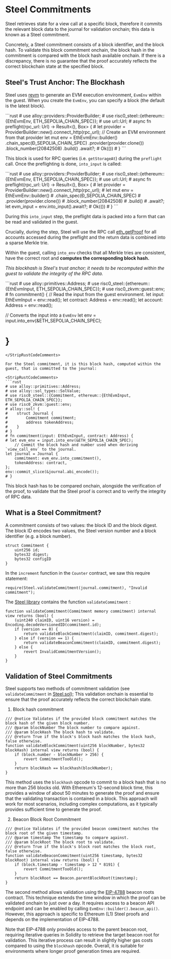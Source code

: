 
# Steel Commitments

Steel retrieves state for a view call at a specific block, therefore it commits the relevant block data to the journal for validation onchain; this data is known as a Steel commitment.

Concretely, a Steel commitment consists of a block identifier, and the block hash. To validate this block commitment onchain, the block hash in the commitment is compared with the block hash available onchain. If there is a discrepancy, there is no guarantee that the proof accurately reflects the correct blockchain state at the specified block.

## Steel's Trust Anchor: The Blockhash

Steel uses [revm] to generate an EVM execution environment, `EvmEnv` within the guest. When you create the `EvmEnv`, you can specify a block (the default is the latest block).

<StripRustCodeComments>
```rust
# use alloy::providers::ProviderBuilder;
# use risc0_steel::{ethereum::{EthEvmEnv, ETH_SEPOLIA_CHAIN_SPEC}};
# use url::Url;
# async fn preflight(rpc_url: Url) -> Result<(), Box<dyn std::error::Error>> {
# let provider = ProviderBuilder::new().connect_http(rpc_url);
// Create an EVM environment from that provider
let mut env = EthEvmEnv::builder()
    .chain_spec(&ETH_SEPOLIA_CHAIN_SPEC)
    .provider(provider.clone())
    .block_number(20842508)
    .build()
    .await?;
# Ok(())
# }
```
</StripRustCodeComments>

This block is used for RPC queries (i.e. `getStorageAt`) during the `preflight` call. Once the preflighting is done, `into_input` is called:

<StripRustCodeComments>
```rust
# use alloy::providers::ProviderBuilder;
# use risc0_steel::{ethereum::{EthEvmEnv, ETH_SEPOLIA_CHAIN_SPEC}};
# use url::Url;
# async fn preflight(rpc_url: Url) -> Result<(), Box<dyn std::error::Error>> {
# let provider = ProviderBuilder::new().connect_http(rpc_url);
# let mut env = EthEvmEnv::builder()
#    .chain_spec(&ETH_SEPOLIA_CHAIN_SPEC)
#    .provider(provider.clone())
#    .block_number(20842508)
#    .build()
#    .await?;
let evm_input = env.into_input().await?;
# Ok(())
# }
```
</StripRustCodeComments>

During this `into_input` step, the preflight data is packed into a form that can be read and validated in the guest.

Crucially, during the step, Steel will use the RPC call [eth_getProof] for all accounts accessed during the preflight and the return data is combined into a sparse Merkle trie.

Within the guest, calling `into_env` checks that all Merkle tries are consistent, have the correct root and **computes the corresponding block hash.**

_This blockhash is Steel's trust anchor; it needs to be recomputed within the guest to validate the integrity of the RPC data._

<StripRustCodeComments>
```rust
# use alloy::primitives::Address;
# use risc0_steel::{ethereum::{EthEvmInput, ETH_SEPOLIA_CHAIN_SPEC}};
# use risc0_zkvm::guest::env;
# fn commitment() {
// Read the input from the guest environment.
let input: EthEvmInput = env::read();
let contract: Address = env::read();
let account: Address = env::read();

// Converts the input into a `EvmEnv`
let env = input.into_env(&ETH_SEPOLIA_CHAIN_SPEC);
# }
```
</StripRustCodeComments>

For the Steel commitment, it is this block hash, computed within the guest, that is committed to the journal:

<StripRustCodeComments>
```rust
# use alloy::primitives::Address;
# use alloy::sol_types::SolValue;
# use risc0_steel::{Commitment, ethereum::{EthEvmInput, ETH_SEPOLIA_CHAIN_SPEC}};
# use risc0_zkvm::guest::env;
# alloy::sol! {
#    struct Journal {
#        Commitment commitment;
#        address tokenAddress;
#    }
# }
# fn commitment(input: EthEvmInput, contract: Address) {
# let evm_env = input.into_env(&ETH_SEPOLIA_CHAIN_SPEC);
    // Commit the block hash and number used when deriving `view_call_env` to the journal.
let journal = Journal {
    commitment: evm_env.into_commitment(),
    tokenAddress: contract,
};
env::commit_slice(&journal.abi_encode());
# }
```
</StripRustCodeComments>

This block hash has to be compared onchain, alongside the verification of the proof, to validate that the Steel proof is correct and to verify the integrity of RPC data.

## What is a Steel Commitment?

A commitment consists of two values: the block ID and the block digest. The block ID encodes two values, the Steel version number and a block identifier (e.g. a block number).

```solidity
struct Commitment {
    uint256 id;
    bytes32 digest;
    bytes32 configID
}
```

In the `increment` function in the `Counter` contract, we saw this require statement:

```solidity
require(Steel.validateCommitment(journal.commitment), "Invalid commitment");
```

The [Steel library] contains the function `validateCommitment` :

```solidity
function validateCommitment(Commitment memory commitment) internal view returns (bool) {
    (uint240 claimID, uint16 version) = Encoding.decodeVersionedID(commitment.id);
    if (version == 0) {
        return validateBlockCommitment(claimID, commitment.digest);
    } else if (version == 1) {
        return validateBeaconCommitment(claimID, commitment.digest);
    } else {
        revert InvalidCommitmentVersion();
    }
}
```

## Validation of Steel Commitments

Steel supports two methods of commitment validation (see `validateCommitment` in [Steel.sol]); This validation onchain is essential to ensure that the proof accurately reflects the correct blockchain state.

1. Block hash commitment

```solidity
/// @notice Validates if the provided block commitment matches the block hash of the given block number.
/// @param blockNumber The block number to compare against.
/// @param blockHash The block hash to validate.
/// @return True if the block's block hash matches the block hash, false otherwise.
function validateBlockCommitment(uint256 blockNumber, bytes32 blockHash) internal view returns (bool) {
    if (block.number - blockNumber > 256) {
        revert CommitmentTooOld();
    }
    return blockHash == blockhash(blockNumber);
}
```

This method uses the `blockhash` opcode to commit to a block hash that is no more than 256 blocks old. With Ethereum's 12-second block time, this provides a window of about 50 minutes to generate the proof and ensure that the validating transaction is contained in a block. This approach will work for most scenarios, including complex computations, as it typically provides sufficient time to generate the proof.

2. Beacon Block Root Commitment

```solidity
/// @notice Validates if the provided beacon commitment matches the block root of the given timestamp.
/// @param timestamp The timestamp to compare against.
/// @param blockRoot The block root to validate.
/// @return True if the block's block root matches the block root, false otherwise.
function validateBeaconCommitment(uint256 timestamp, bytes32 blockRoot) internal view returns (bool) {
    if (block.timestamp - timestamp > 12 * 8191) {
        revert CommitmentTooOld();
    }
    return blockRoot == Beacon.parentBlockRoot(timestamp);
}
```

The second method allows validation using the [EIP-4788] beacon roots contract. This technique extends the time window in which the proof can be validated onchain to just over a day. It requires access to a beacon API endpoint and can be enabled by calling `EvmEnv::builder().beacon_api()`. However, this approach is specific to Ethereum (L1) Steel proofs and depends on the implementation of EIP-4788.

Note that EIP-4788 only provides access to the parent beacon root, requiring iterative queries in Solidity to retrieve the target beacon root for validation. This iterative process can result in slightly higher gas costs compared to using the `blockhash` opcode. Overall, it is suitable for environments where longer proof generation times are required.

[revm]: https://docs.rs/revm/latest/revm/
[eth_getProof]: https://docs.alchemy.com/reference/eth-getproof
[Steel library]: https://github.com/boundless-xyz/steel/blob/main/contracts/src/Steel.sol
[Steel.sol]: https://github.com/boundless-xyz/steel/blob/main/contracts/src/Steel.sol
[EIP-4788]: https://eips.ethereum.org/EIPS/eip-4788
[How Does Steel Work?]: ./how-does-steel-work.md
[Steel README]: ../README.md
